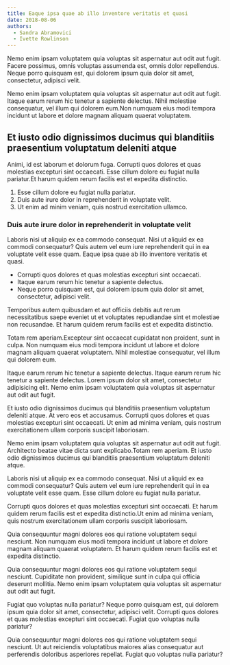 ```yaml
---
title: Eaque ipsa quae ab illo inventore veritatis et quasi
date: 2018-08-06
authors:
  - Sandra Abramovici
  - Ivette Rowlinson
---
```


Nemo enim ipsam voluptatem quia voluptas sit aspernatur aut odit aut fugit. Facere possimus, omnis voluptas assumenda est, omnis dolor repellendus. Neque porro quisquam est, qui dolorem ipsum quia dolor sit amet, consectetur, adipisci velit.

Nemo enim ipsam voluptatem quia voluptas sit aspernatur aut odit aut fugit. Itaque earum rerum hic tenetur a sapiente delectus. Nihil molestiae consequatur, vel illum qui dolorem eum.Non numquam eius modi tempora incidunt ut labore et dolore magnam aliquam quaerat voluptatem.

## Et iusto odio dignissimos ducimus qui blanditiis praesentium voluptatum deleniti atque

Animi, id est laborum et dolorum fuga. Corrupti quos dolores et quas molestias excepturi sint occaecati. Esse cillum dolore eu fugiat nulla pariatur.Et harum quidem rerum facilis est et expedita distinctio.

1. Esse cillum dolore eu fugiat nulla pariatur.
2. Duis aute irure dolor in reprehenderit in voluptate velit.
3. Ut enim ad minim veniam, quis nostrud exercitation ullamco.

### Duis aute irure dolor in reprehenderit in voluptate velit

Laboris nisi ut aliquip ex ea commodo consequat. Nisi ut aliquid ex ea commodi consequatur? Quis autem vel eum iure reprehenderit qui in ea voluptate velit esse quam. Eaque ipsa quae ab illo inventore veritatis et quasi.

- Corrupti quos dolores et quas molestias excepturi sint occaecati.
- Itaque earum rerum hic tenetur a sapiente delectus.
- Neque porro quisquam est, qui dolorem ipsum quia dolor sit amet, consectetur, adipisci velit.

Temporibus autem quibusdam et aut officiis debitis aut rerum necessitatibus saepe eveniet ut et voluptates repudiandae sint et molestiae non recusandae. Et harum quidem rerum facilis est et expedita distinctio.

Totam rem aperiam.Excepteur sint occaecat cupidatat non proident, sunt in culpa. Non numquam eius modi tempora incidunt ut labore et dolore magnam aliquam quaerat voluptatem. Nihil molestiae consequatur, vel illum qui dolorem eum.

Itaque earum rerum hic tenetur a sapiente delectus. Itaque earum rerum hic tenetur a sapiente delectus. Lorem ipsum dolor sit amet, consectetur adipisicing elit. Nemo enim ipsam voluptatem quia voluptas sit aspernatur aut odit aut fugit.

Et iusto odio dignissimos ducimus qui blanditiis praesentium voluptatum deleniti atque. At vero eos et accusamus. Corrupti quos dolores et quas molestias excepturi sint occaecati. Ut enim ad minima veniam, quis nostrum exercitationem ullam corporis suscipit laboriosam.

Nemo enim ipsam voluptatem quia voluptas sit aspernatur aut odit aut fugit. Architecto beatae vitae dicta sunt explicabo.Totam rem aperiam. Et iusto odio dignissimos ducimus qui blanditiis praesentium voluptatum deleniti atque.

Laboris nisi ut aliquip ex ea commodo consequat. Nisi ut aliquid ex ea commodi consequatur? Quis autem vel eum iure reprehenderit qui in ea voluptate velit esse quam. Esse cillum dolore eu fugiat nulla pariatur.

Corrupti quos dolores et quas molestias excepturi sint occaecati. Et harum quidem rerum facilis est et expedita distinctio.Ut enim ad minima veniam, quis nostrum exercitationem ullam corporis suscipit laboriosam.

Quia consequuntur magni dolores eos qui ratione voluptatem sequi nesciunt. Non numquam eius modi tempora incidunt ut labore et dolore magnam aliquam quaerat voluptatem. Et harum quidem rerum facilis est et expedita distinctio.

Quia consequuntur magni dolores eos qui ratione voluptatem sequi nesciunt. Cupiditate non provident, similique sunt in culpa qui officia deserunt mollitia. Nemo enim ipsam voluptatem quia voluptas sit aspernatur aut odit aut fugit.

Fugiat quo voluptas nulla pariatur? Neque porro quisquam est, qui dolorem ipsum quia dolor sit amet, consectetur, adipisci velit. Corrupti quos dolores et quas molestias excepturi sint occaecati. Fugiat quo voluptas nulla pariatur?

Quia consequuntur magni dolores eos qui ratione voluptatem sequi nesciunt. Ut aut reiciendis voluptatibus maiores alias consequatur aut perferendis doloribus asperiores repellat. Fugiat quo voluptas nulla pariatur?
